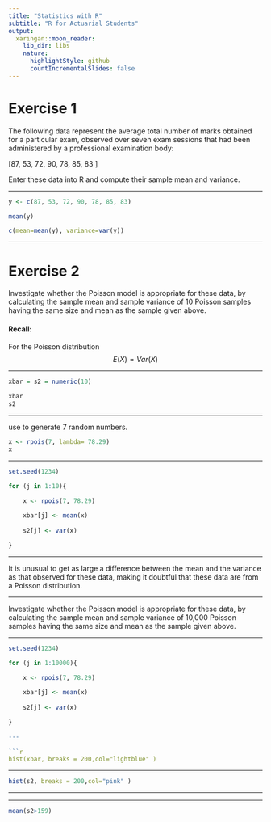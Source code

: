 ```yaml
---
title: "Statistics with R"
subtitle: "R for Actuarial Students"
output:
  xaringan::moon_reader:
    lib_dir: libs
    nature:
      highlightStyle: github
      countIncrementalSlides: false
---
```



Exercise 1
==================================
The following data represent the average total number of marks obtained for a
particular exam, observed over seven exam sessions that had been administered by a
professional examination body:


\[87, 53, 72, 90, 78, 85, 83 \]

\noindent Enter these data into R and compute their sample mean and variance.


---

```r
y <- c(87, 53, 72, 90, 78, 85, 83)

mean(y)

c(mean=mean(y), variance=var(y)) 
```


\includegraphics[scale=0.45]{00-A1/images/A1-Q1.png}


--- 

Exercise 2
=================================
Investigate whether the Poisson model is appropriate for these data, by calculating the sample mean and sample variance of 10 Poisson samples
having the same size and mean as the sample given above.

#### Recall:

For the Poisson distribution $$ E(X)  = Var(X)$$

---


```r
xbar = s2 = numeric(10)

xbar
s2
```


\includegraphics[scale=0.45]{00-A1/images/A1-Q1-ForLoop-1.png}

---

\noindent use \texttt{rpois()} to generate 7 random numbers.


```r
x <- rpois(7, lambda= 78.29)
x
```


\includegraphics[scale=0.45]{00-A1/images/A1-Q1-rpois.png}

---


```r

set.seed(1234)

for (j in 1:10){

    x <- rpois(7, 78.29)
 
    xbar[j] <- mean(x)
 
    s2[j] <- var(x)

}

```

\includegraphics[scale=0.45]{00-A1/images/A1-Q1-ForLoop.png}

---

\includegraphics[scale=0.45]{00-A1/images/A1-Q1-Estimates.png}



\noindent It is unusual to get as large a difference between the mean and the variance as that observed for these data, 
making it doubtful that these data are from a Poisson distribution. 

---

\subsection*{Exercise 3}

\noindent Investigate whether the Poisson model is appropriate for these data, by calculating the sample mean and sample variance of 10,000 Poisson samples
having the same size and mean as the sample given above.


---


```r
set.seed(1234)

for (j in 1:10000){

    x <- rpois(7, 78.29)
 
    xbar[j] <- mean(x)
 
    s2[j] <- var(x)

}

---
 
```r
hist(xbar, breaks = 200,col="lightblue" )
``` 

---

```r
  
hist(s2, breaks = 200,col="pink" )

```


--- 

\includegraphics[scale=0.48]{00-A1/images/AA-Q1-Hist-Xbar.png}

\includegraphics[scale=0.48]{00-A1/images/A1-Q1-Hist-S2.png}


---


```r
mean(s2>159)
```




